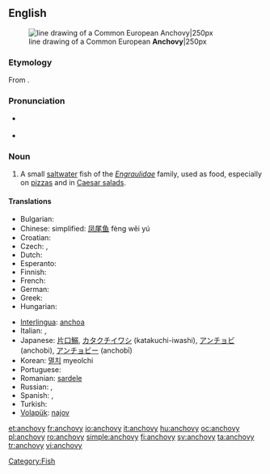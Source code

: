 ==English==
{{wikipedia}}
[[Image:Anchovy (PSF).png|thumb|line drawing of a Common European '''Anchovy'''|250px]]

===Etymology===
From {{etyl|es}} {{term|anchova|lang=es}}.

===Pronunciation===
* {{a|UK}} {{IPA|/ˈæn.tʃə.vi/|/ˈæn.tʃəʊ.vi/}}
* {{audio|en-us-anchovy.ogg|Audio (US)}}

===Noun===
{{en-noun|anchovies}}

# A small [[saltwater]] fish of the ''[[Engraulidae]]'' family, used as food, especially on [[pizza]]s and in [[Caesar salad]]s.

====Translations====
{{trans-top|small saltwater fish}}
* Bulgarian: {{t+|bg|аншоа}}
* Chinese: simplified: [[凤尾鱼]] fèng wěi yú
* Croatian: {{t|hr|inćun|m}}
* Czech: {{t-|cs|ančovička|f}}, {{t-|cs|sardel|f}}
* Dutch: {{t+|nl|ansjovis|m}}
* Esperanto: {{t-|eo|sardelo|xs=Esperanto}}
* Finnish: {{t+|fi|anjovis}}
* French: {{t+|fr|anchois|m}}
* German: {{t-|de|Sardelle|f}}
* Greek: {{t+|el|αντσούγια|f|tr=antsuya}}
* Hungarian: {{t|hu|szardella}}
{{trans-mid}}
* [[Interlingua]]: [[anchoa]]
* Italian: {{t+|it|alice|f}}, {{t+|it|acciuga|f}}
* Japanese: [[片口鰯]], [[カタクチイワシ]] (katakuchi-iwashi), [[アンチョビ]] (anchobi), [[アンチョビー]] (anchobī)
* Korean: [[멸치]] myeolchi
* Portuguese: {{t+|pt|anchova}}
* Romanian: [[sardele]] {{f}}
* Russian: {{t+|ru|анчоус|m|tr=ančóus}}, {{t+|ru|хамса|f|tr=xamsá}}
* Spanish: {{t+|es|anchoa|f}}, {{t+|es|boquerón|m}}
* Turkish: {{t+|tr|hamsi}}
* [[Volapük]]: [[najov]]
{{trans-bottom}}

[[Category:Fish]]

[[et:anchovy]]
[[fr:anchovy]]
[[io:anchovy]]
[[it:anchovy]]
[[hu:anchovy]]
[[oc:anchovy]]
[[pl:anchovy]]
[[ro:anchovy]]
[[simple:anchovy]]
[[fi:anchovy]]
[[sv:anchovy]]
[[ta:anchovy]]
[[tr:anchovy]]
[[vi:anchovy]]